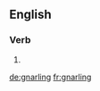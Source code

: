 ==English==

===Verb===
{{head|en}}

# {{present participle of|gnarl|lang=en}}

[[de:gnarling]]
[[fr:gnarling]]